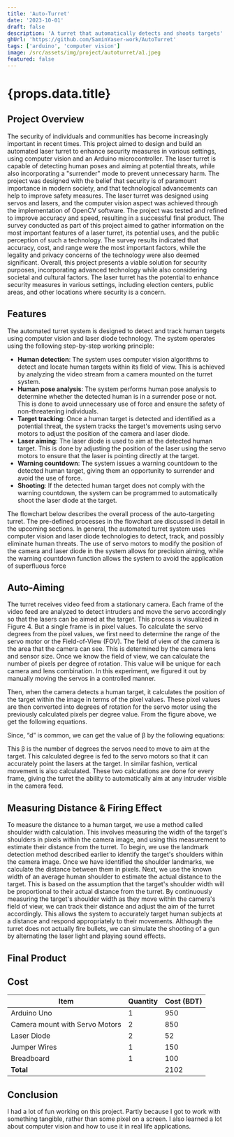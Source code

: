 ```yaml
---
title: 'Auto-Turret'
date: '2023-10-01'
draft: false
description: 'A turret that automatically detects and shoots targets'
ghUrl: 'https://github.com/SaminYaser-work/AutoTurret'
tags: ['arduino', 'computer vision']
image: /src/assets/img/project/autoturret/a1.jpeg
featured: false
---
```




# {props.data.title}

<PostMetadata
  time={props.time}
  date={props.date}
  description={props.data.description}
  ghUrl={props.data.ghUrl}
/>

<ImageWithCaption
  src={a1}
  caption="Arduino Powered Auto-Turret"
/>

## Project Overview
The security of individuals and communities has become increasingly important in recent times. This project
aimed to design and build an automated laser turret to enhance security measures in various settings, using
computer vision and an Arduino microcontroller. The laser turret is capable of detecting human poses and aiming
at potential threats, while also incorporating a "surrender" mode to prevent unnecessary harm. The project was
designed with the belief that security is of paramount importance in modern society, and that technological
advancements can help to improve safety measures. The laser turret was designed using servos and lasers, and the
computer vision aspect was achieved through the implementation of OpenCV software. The project was tested
and refined to improve accuracy and speed, resulting in a successful final product. The survey conducted as part
of this project aimed to gather information on the most important features of a laser turret, its potential uses, and
the public perception of such a technology. The survey results indicated that accuracy, cost, and range were the
most important factors, while the legality and privacy concerns of the technology were also deemed significant.
Overall, this project presents a viable solution for security purposes, incorporating advanced technology while
also considering societal and cultural factors. The laser turret has the potential to enhance security measures in
various settings, including election centers, public areas, and other locations where security is a concern.

## Features
The automated turret system is designed to detect and track human targets using computer vision and laser diode
technology. The system operates using the following step-by-step working principle:
- **Human detection**: The system uses computer vision algorithms to detect and locate human targets within
its field of view. This is achieved by analyzing the video stream from a camera mounted on the turret
system.
- **Human pose analysis**: The system performs human pose analysis to determine whether the detected
human is in a surrender pose or not. This is done to avoid unnecessary use of force and ensure the safety
of non-threatening individuals.
- **Target tracking**: Once a human target is detected and identified as a potential threat, the system tracks
the target's movements using servo motors to adjust the position of the camera and laser diode.
- **Laser aiming**: The laser diode is used to aim at the detected human target. This is done by adjusting the
position of the laser using the servo motors to ensure that the laser is pointing directly at the target.
- **Warning countdown**: The system issues a warning countdown to the detected human target, giving them
an opportunity to surrender and avoid the use of force.
- **Shooting**: If the detected human target does not comply with the warning countdown, the system can be
programmed to automatically shoot the laser diode at the target.

The flowchart below describes the overall process of the auto-targeting turret. The pre-defined
processes in the flowchart are discussed in detail in the upcoming sections. In general, the automated turret system
uses computer vision and laser diode technologies to detect, track, and possibly eliminate human threats. The use
of servo motors to modify the position of the camera and laser diode in the system allows for precision aiming,
while the warning countdown function allows the system to avoid the application of superfluous force

<ImageWithCaption
  src={f1}
  caption="Flowchart of the Auto-Turret System"
/>

## Auto-Aiming
The turret receives video feed from a stationary camera. Each frame of the video feed are analyzed to detect
intruders and move the servo accordingly so that the lasers can be aimed at the target. This process is visualized
in Figure 4. But a single frame is in pixel values. To calculate the servo degrees from the pixel values, we first
need to determine the range of the servo motor or the Field-of-View (FOV). The field of view of the camera is the
area that the camera can see. This is determined by the camera lens and sensor size. Once we know the field of
view, we can calculate the number of pixels per degree of rotation. This value will be unique for each camera and
lens combination. In this experiment, we figured it out by manually moving the servos in a controlled manner.

<ImageWithCaption
  src={f2}
  caption="Pixel to Degree Conversion"
/>

Then, when the camera detects a human target, it calculates the position of the target within the image in terms of
the pixel values. These pixel values are then converted into degrees of rotation for the servo motor using the
previously calculated pixels per degree value. From the figure above, we get the following equations.


<Latex formula={eq1}/>
<Latex formula={eq2}/>

Since, “d” is common, we can get the value of β by the following equations:


<Latex formula={eq3}/>
<Latex formula={eq4}/>

This β is the number of degrees the servos need to move to aim at the target. This calculated degree is fed to the
servo motors so that it can accurately point the lasers at the target. In similar fashion, vertical movement is also
calculated. These two calculations are done for every frame, giving the turret the ability to automatically aim at
any intruder visible in the camera feed.

## Measuring Distance & Firing Effect
To measure the distance to a human target, we use a method called shoulder width calculation. This
involves measuring the width of the target's shoulders in pixels within the camera image, and using this
measurement to estimate their distance from the turret.
To begin, we use the landmark detection method described earlier to identify the target's shoulders within the
camera image. Once we have identified the shoulder landmarks, we calculate the distance between them in pixels.
Next, we use the known width of an average human shoulder to estimate the actual distance to the target. This is
based on the assumption that the target's shoulder width will be proportional to their actual distance from the
turret.
By continuously measuring the target's shoulder width as they move within the camera's field of view, we can
track their distance and adjust the aim of the turret accordingly. This allows the system to accurately target human
subjects at a distance and respond appropriately to their movements.
Although the turret does not actually fire bullets, we can simulate the shooting of a gun by alternating the laser
light and playing sound effects.

<ImageWithCaption
  src={f3}
  caption="Misc. Flowcharts"
/>

## Final Product

<ImageWithCaption
  src={real1}
  caption="Final Product (Front)"
/>

<ImageWithCaption
  src={real2}
  caption="Final Product (Back)"
/>

<ImageWithCaption
  src={m1}
  caption="Tracking a Human Target 1"
/>

<ImageWithCaption
  src={m2}
  caption="Detecting Pose"
/>

## Cost
| Item                           | Quantity | Cost (BDT) |
|--------------------------------|----------|------------|
| Arduino Uno                    | 1        | 950        |
| Camera mount with Servo Motors | 2        | 850        |
| Laser Diode                    | 2        | 52         |
| Jumper Wires                   | 1        | 150        |
| Breadboard                     | 1        | 100        |
| **Total**                      |          | 2102       |

## Conclusion
I had a lot of fun working on this project. Partly because I got to work with something tangible, rather than some pixel on
a screen. I also learned a lot about computer vision and how to use it in real life applications.

